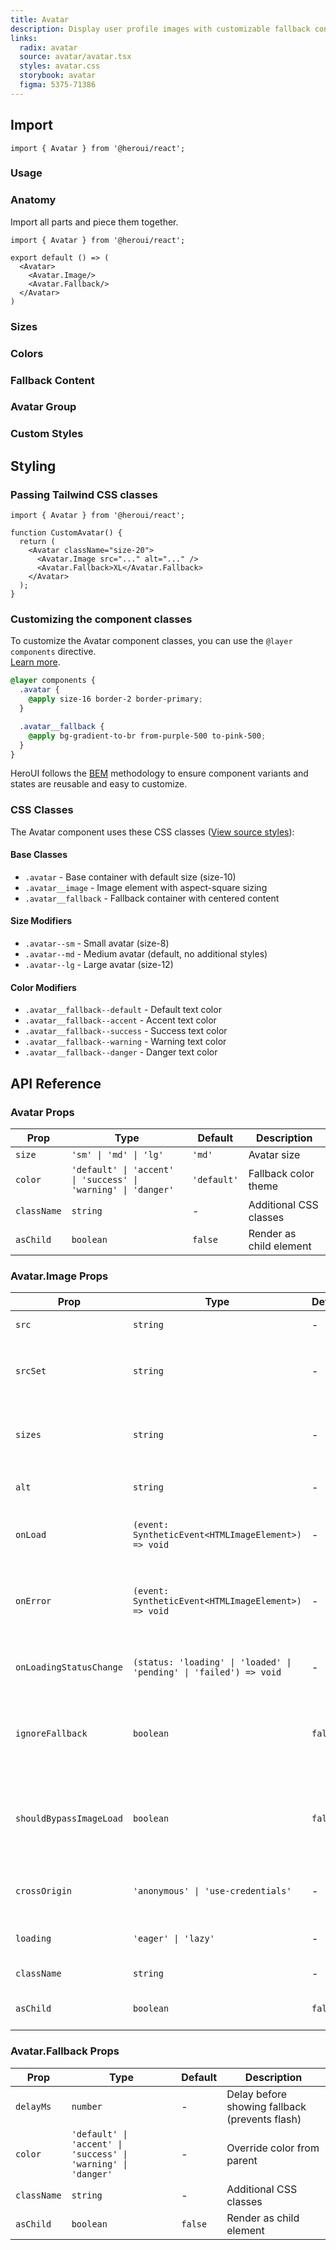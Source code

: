 ```yaml
---
title: Avatar
description: Display user profile images with customizable fallback content
links:
  radix: avatar
  source: avatar/avatar.tsx
  styles: avatar.css
  storybook: avatar
  figma: 5375-71386
---
```


## Import

```tsx
import { Avatar } from '@heroui/react';
```

### Usage

<ComponentPreview name="avatar-basic" />

### Anatomy

Import all parts and piece them together.

```tsx
import { Avatar } from '@heroui/react';

export default () => (
  <Avatar>
    <Avatar.Image/>
    <Avatar.Fallback/>
  </Avatar>
)
```

### Sizes

<ComponentPreview name="avatar-sizes" />

### Colors

<ComponentPreview name="avatar-colors" />

### Fallback Content

<ComponentPreview name="avatar-fallback" />

### Avatar Group

<ComponentPreview name="avatar-group" />

### Custom Styles

<ComponentPreview name="avatar-custom-styles" />

## Styling

### Passing Tailwind CSS classes

```tsx
import { Avatar } from '@heroui/react';

function CustomAvatar() {
  return (
    <Avatar className="size-20">
      <Avatar.Image src="..." alt="..." />
      <Avatar.Fallback>XL</Avatar.Fallback>
    </Avatar>
  );
}
```

### Customizing the component classes

To customize the Avatar component classes, you can use the `@layer components` directive.
<br/>[Learn more](https://tailwindcss.com/docs/adding-custom-styles#adding-component-classes).

```css
@layer components {
  .avatar {
    @apply size-16 border-2 border-primary;
  }

  .avatar__fallback {
    @apply bg-gradient-to-br from-purple-500 to-pink-500;
  }
}
```

HeroUI follows the [BEM](https://getbem.com/) methodology to ensure component variants and states are reusable and easy to customize.

### CSS Classes

The Avatar component uses these CSS classes ([View source styles](https://github.com/heroui-inc/heroui/blob/v3/packages/styles/components/avatar.css)):

#### Base Classes
- `.avatar` - Base container with default size (size-10)
- `.avatar__image` - Image element with aspect-square sizing
- `.avatar__fallback` - Fallback container with centered content

#### Size Modifiers
- `.avatar--sm` - Small avatar (size-8)
- `.avatar--md` - Medium avatar (default, no additional styles)
- `.avatar--lg` - Large avatar (size-12)

#### Color Modifiers
- `.avatar__fallback--default` - Default text color
- `.avatar__fallback--accent` - Accent text color
- `.avatar__fallback--success` - Success text color
- `.avatar__fallback--warning` - Warning text color
- `.avatar__fallback--danger` - Danger text color

## API Reference

### Avatar Props

| Prop | Type | Default | Description |
|------|------|---------|-------------|
| `size` | `'sm' \| 'md' \| 'lg'` | `'md'` | Avatar size |
| `color` | `'default' \| 'accent' \| 'success' \| 'warning' \| 'danger'` | `'default'` | Fallback color theme |
| `className` | `string` | - | Additional CSS classes |
| `asChild` | `boolean` | `false` | Render as child element |

### Avatar.Image Props

| Prop | Type | Default | Description |
|------|------|---------|-------------|
| `src` | `string` | - | Image source URL |
| `srcSet` | `string` | - | The image `srcset` attribute for responsive images |
| `sizes` | `string` | - | The image `sizes` attribute for responsive images |
| `alt` | `string` | - | Alternative text for the image |
| `onLoad` | `(event: SyntheticEvent<HTMLImageElement>) => void` | - | Callback when the image loads successfully |
| `onError` | `(event: SyntheticEvent<HTMLImageElement>) => void` | - | Callback when there's an error loading the image |
| `onLoadingStatusChange` | `(status: 'loading' \| 'loaded' \| 'pending' \| 'failed') => void` | - | Callback for loading status changes |
| `ignoreFallback` | `boolean` | `false` | If `true`, opt out of the fallback logic and use as regular `img` |
| `shouldBypassImageLoad` | `boolean` | `false` | If `true`, image load will be bypassed and handled by `asChild` component |
| `crossOrigin` | `'anonymous' \| 'use-credentials'` | - | CORS setting for the image request |
| `loading` | `'eager' \| 'lazy'` | - | Native lazy loading attribute |
| `className` | `string` | - | Additional CSS classes |
| `asChild` | `boolean` | `false` | Render as child element |

### Avatar.Fallback Props

| Prop | Type | Default | Description |
|------|------|---------|-------------|
| `delayMs` | `number` | - | Delay before showing fallback (prevents flash) |
| `color` | `'default' \| 'accent' \| 'success' \| 'warning' \| 'danger'` | - | Override color from parent |
| `className` | `string` | - | Additional CSS classes |
| `asChild` | `boolean` | `false` | Render as child element |
